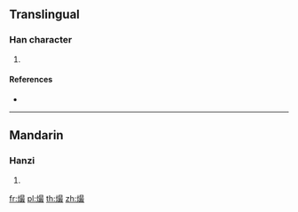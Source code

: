 {{character info/new}}
==Translingual==

===Han character===
{{Han char|rn=86|rad=火|as=12|sn=16|four=|canj=FASE|ids=⿰火最}}

# {{defn|Han|sort=火12}}

====References====
* {{Han ref|kx=0681.170|dkj=19376|hdz=32233.110|uh=71B6|ud=29110}}

----

==Mandarin==

===Hanzi===
{{cmn-hanzi|pin=[[cuàn]] ([[cuan4]])|wg=ts'uan<sup>4</sup>}}

# {{defn|lang=cmn|sort=火12}}

[[fr:熶]]
[[pl:熶]]
[[th:熶]]
[[zh:熶]]